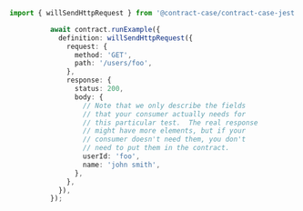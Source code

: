 ```ts
import { willSendHttpRequest } from '@contract-case/contract-case-jest';

          await contract.runExample({
            definition: willSendHttpRequest({
              request: {
                method: 'GET',
                path: '/users/foo',
              },
              response: {
                status: 200,
                body: {
                  // Note that we only describe the fields
                  // that your consumer actually needs for
                  // this particular test.  The real response
                  // might have more elements, but if your
                  // consumer doesn't need them, you don't
                  // need to put them in the contract.
                  userId: 'foo',
                  name: 'john smith',
                },
              },
            }),
          });
```
